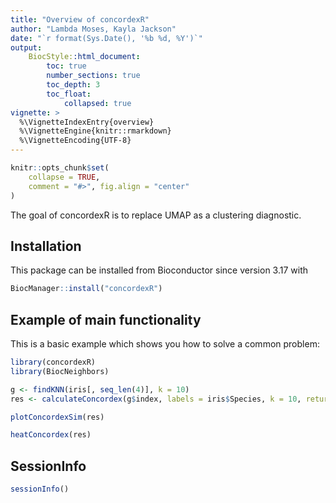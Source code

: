 ```yaml
---
title: "Overview of concordexR"
author: "Lambda Moses, Kayla Jackson"
date: "`r format(Sys.Date(), '%b %d, %Y')`"
output:
    BiocStyle::html_document:
        toc: true
        number_sections: true
        toc_depth: 3
        toc_float:
            collapsed: true
vignette: >
  %\VignetteIndexEntry{overview}
  %\VignetteEngine{knitr::rmarkdown}
  %\VignetteEncoding{UTF-8}
---
```


```r
knitr::opts_chunk$set(
    collapse = TRUE,
    comment = "#>", fig.align = "center"
)
```

The goal of concordexR is to replace UMAP as a clustering diagnostic.

## Installation

This package can be installed from Bioconductor since version 3.17 with 

```r
BiocManager::install("concordexR")
```

## Example of main functionality

This is a basic example which shows you how to solve a common problem:

```r
library(concordexR)
library(BiocNeighbors)
```

```r
g <- findKNN(iris[, seq_len(4)], k = 10)
res <- calculateConcordex(g$index, labels = iris$Species, k = 10, return.map = TRUE)
```

```r
plotConcordexSim(res)
```

```r
heatConcordex(res)
```

## SessionInfo
```r
sessionInfo()
```
